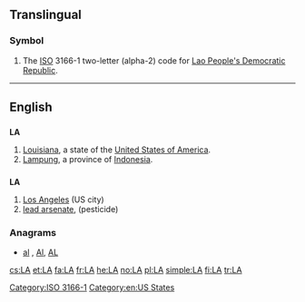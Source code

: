 {{also|Appendix:Variations of "la"}}
==Translingual==
===Symbol===
{{head|mul|symbol}}
# The [[ISO]] 3166-1 two-letter (alpha-2) code for [[Lao People's Democratic Republic]].

[[Category:ISO 3166-1]]
----

==English==

==={{abbreviation}}===
'''LA'''

# [[Louisiana]], a state of the [[United States of America]].
# [[Lampung]], a province of [[Indonesia]].

==={{initialism}}===
'''LA'''

# [[Los Angeles]] (US city)
# [[w:Lead hydrogen arsenate|lead arsenate]], (pesticide)

===Anagrams===
* [[al#English|al]] , [[Al#English|Al]], [[AL#English|AL]]

[[Category:en:US States]]

[[cs:LA]]
[[et:LA]]
[[fa:LA]]
[[fr:LA]]
[[he:LA]]
[[no:LA]]
[[pl:LA]]
[[simple:LA]]
[[fi:LA]]
[[tr:LA]]